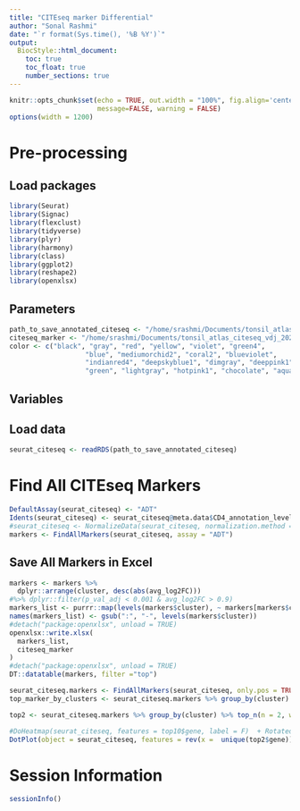 ```yaml
---
title: "CITEseq marker Differential"
author: "Sonal Rashmi"
date: "`r format(Sys.time(), '%B %Y')`"
output:
  BiocStyle::html_document:
    toc: true
    toc_float: true
    number_sections: true
---
```


```r
knitr::opts_chunk$set(echo = TRUE, out.width = "100%", fig.align='center',
                      message=FALSE, warning = FALSE)
options(width = 1200)
```


# Pre-processing

## Load packages

```r
library(Seurat)
library(Signac)
library(flexclust)
library(tidyverse)
library(plyr)
library(harmony)
library(class)
library(ggplot2)
library(reshape2)
library(openxlsx)
```

## Parameters

```r
path_to_save_annotated_citeseq <- "/home/srashmi/Documents/tonsil_atlas_citeseq_vdj_20210505/10-sub_cluster_annotation/CD4_T/objects/CD4_tonsil_cite_seq_annotated.rds"
citeseq_marker <- "/home/srashmi/Documents/tonsil_atlas_citeseq_vdj_20210505/10-sub_cluster_annotation/CD4_T/objects/CD4_tonsil_atlas_citeseq_markers.xlsx"
color <- c("black", "gray", "red", "yellow", "violet", "green4",
                   "blue", "mediumorchid2", "coral2", "blueviolet",
                   "indianred4", "deepskyblue1", "dimgray", "deeppink1",
                   "green", "lightgray", "hotpink1", "chocolate", "aquamarine", "aliceblue", "burlywood", "blueviolet")
```

## Variables

## Load data

```r
seurat_citeseq <- readRDS(path_to_save_annotated_citeseq)
```


# Find All CITEseq Markers

```r
DefaultAssay(seurat_citeseq) <- "ADT"
Idents(seurat_citeseq) <- seurat_citeseq@meta.data$CD4_annotation_level_5
#seurat_citeseq <- NormalizeData(seurat_citeseq, normalization.method = 'CLR', margin = 2) %>% ScaleData()
markers <- FindAllMarkers(seurat_citeseq, assay = "ADT")
```

## Save All Markers in Excel

```r
markers <- markers %>%
  dplyr::arrange(cluster, desc(abs(avg_log2FC))) 
#%>% dplyr::filter(p_val_adj < 0.001 & avg_log2FC > 0.9)
markers_list <- purrr::map(levels(markers$cluster), ~ markers[markers$cluster == .x, ])
names(markers_list) <- gsub(":", "-", levels(markers$cluster))
#detach("package:openxlsx", unload = TRUE)
openxlsx::write.xlsx(
  markers_list,
  citeseq_marker
)
#detach("package:openxlsx", unload = TRUE)
DT::datatable(markers, filter ="top")
```


```r
seurat_citeseq.markers <- FindAllMarkers(seurat_citeseq, only.pos = TRUE, min.pct = 0.25, logfc.threshold = 0.25)
top_marker_by_clusters <- seurat_citeseq.markers %>% group_by(cluster) %>% top_n(n = 5, wt = avg_log2FC) 

top2 <- seurat_citeseq.markers %>% group_by(cluster) %>% top_n(n = 2, wt = avg_log2FC)

#DoHeatmap(seurat_citeseq, features = top10$gene, label = F)  + RotatedAxis() + NoLegend()
DotPlot(object = seurat_citeseq, features = rev(x =  unique(top2$gene)), cols = c("blue", "red"), dot.scale = 8) + RotatedAxis()
```



# Session Information
```r
sessionInfo()
```